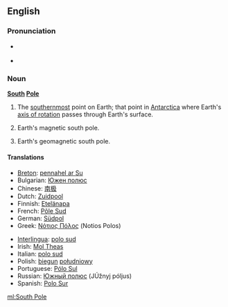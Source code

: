 {{also|south pole}}
==English==

===Pronunciation===
* {{a|UK}} {{IPA|/ˈsaʊθˌpəʊl/}}
* {{a|US}} {{IPA|/ˈsaʊθˌpoʊl/}}

===Noun===
{{wikipedia}}
'''[[south|South]] [[pole|Pole]]'''

# {{geography}} The [[southernmost]] point on Earth; that point in [[Antarctica]] where Earth's [[axis of rotation]] passes through Earth's surface.
# {{geography}} Earth's magnetic south pole.
# {{geography}} Earth's geomagnetic south pole.

====Translations====
{{trans-top|the southernmost point on Earth}}
* [[Breton]]: [[pennahel ar Su]] {{m}}
* Bulgarian: [[Южен полюс]]
* Chinese: [[南极]]
* Dutch: [[Zuidpool]] {{m}}
* Finnish: [[Etelänapa]]
* French: [[Pôle Sud]] {{m}}
* German: [[Südpol]] {{m}}
* Greek: [[Νότιος Πόλος]] (Notios Polos)
{{trans-mid}}
* [[Interlingua]]: [[polo sud]]
* Irish: [[Mol Theas]]
* Italian: [[polo sud]] {{m}}
* Polish: [[biegun]] [[południowy]] {{m}}
* Portuguese: [[Pólo Sul]] {{m}}
* Russian: [[Южный полюс]] (JÚžnyj póljus) {{m}}
* Spanish: [[Polo Sur]] {{m}}
{{trans-bottom}}

[[ml:South Pole]]